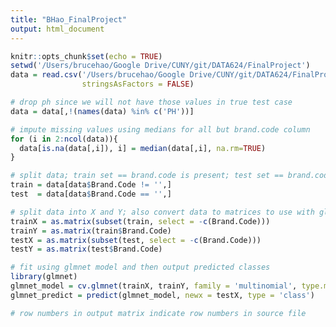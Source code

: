 ```yaml
---
title: "BHao_FinalProject"
output: html_document
---
```


```r
knitr::opts_chunk$set(echo = TRUE)
setwd('/Users/brucehao/Google Drive/CUNY/git/DATA624/FinalProject')
data = read.csv('/Users/brucehao/Google Drive/CUNY/git/DATA624/FinalProject/StudentData.csv', 
                stringsAsFactors = FALSE) 

# drop ph since we will not have those values in true test case 
data = data[,!(names(data) %in% c('PH'))]

# impute missing values using medians for all but brand.code column 
for (i in 2:ncol(data)){
  data[is.na(data[,i]), i] = median(data[,i], na.rm=TRUE)
}

# split data; train set == brand.code is present; test set == brand.code is missing 
train = data[data$Brand.Code != '',]
test  = data[data$Brand.Code == '',]

# split data into X and Y; also convert data to matrices to use with glmnet model 
trainX = as.matrix(subset(train, select = -c(Brand.Code)))
trainY = as.matrix(train$Brand.Code)
testX = as.matrix(subset(test, select = -c(Brand.Code)))
testY = as.matrix(test$Brand.Code)

# fit using glmnet model and then output predicted classes 
library(glmnet)
glmnet_model = cv.glmnet(trainX, trainY, family = 'multinomial', type.measure = 'mae')
glmnet_predict = predict(glmnet_model, newx = testX, type = 'class')

# row numbers in output matrix indicate row numbers in source file 
```

